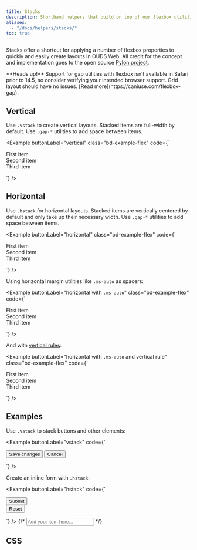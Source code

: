 ```yaml
---
title: Stacks
description: Shorthand helpers that build on top of our flexbox utilities to make component layout faster and easier than ever.
aliases:
  - "/docs/helpers/stacks/"
toc: true
---
```


Stacks offer a shortcut for applying a number of flexbox properties to quickly and easily create layouts in OUDS Web. All credit for the concept and implementation goes to the open source [Pylon project](https://almonk.github.io/pylon/).

<Callout type="warning">
**Heads up!** Support for gap utilities with flexbox isn’t available in Safari prior to 14.5, so consider verifying your intended browser support. Grid layout should have no issues. [Read more](https://caniuse.com/flexbox-gap).
</Callout>

## Vertical

Use `.vstack` to create vertical layouts. Stacked items are full-width by default. Use `.gap-*` utilities to add space between items.

<Example buttonLabel="vertical" class="bd-example-flex" code={`<div class="vstack gap-lg">
    <div class="p-sm">First item</div>
    <div class="p-sm">Second item</div>
    <div class="p-sm">Third item</div>
  </div>`} />

## Horizontal

Use `.hstack` for horizontal layouts. Stacked items are vertically centered by default and only take up their necessary width. Use `.gap-*` utilities to add space between items.

<Example buttonLabel="horizontal" class="bd-example-flex" code={`<div class="hstack gap-lg">
    <div class="p-sm">First item</div>
    <div class="p-sm">Second item</div>
    <div class="p-sm">Third item</div>
  </div>`} />

Using horizontal margin utilities like `.ms-auto` as spacers:

<Example buttonLabel="horizontal with `.ms-auto`" class="bd-example-flex" code={`<div class="hstack gap-lg">
    <div class="p-sm">First item</div>
    <div class="p-sm ms-auto">Second item</div>
    <div class="p-sm">Third item</div>
  </div>`} />

And with [vertical rules]([[docsref:/helpers/divider]]):

<Example buttonLabel="horizontal with `.ms-auto` and vertical rule" class="bd-example-flex" code={`<div class="hstack gap-lg">
    <div class="p-sm">First item</div>
    <div class="p-sm ms-auto">Second item</div>
    <div class="vr"></div>
    <div class="p-sm">Third item</div>
  </div>`} />

## Examples

Use `.vstack` to stack buttons and other elements:

<Example buttonLabel="vstack" code={`<div class="vstack gap-sm col-md-5 mx-auto">
    <button type="button" class="btn btn-strong">Save changes</button>
    <button type="button" class="btn btn-default">Cancel</button>
  </div>`} />

Create an inline form with `.hstack`:

<Example buttonLabel="hstack" code={`<div class="hstack gap-lg">
    <button type="button" class="btn btn-strong">Submit</button>
    <div class="vr"></div>
    <button type="button" class="btn btn-negative">Reset</button>
  </div>`} />
{/* <input class="form-control me-auto" type="text" placeholder="Add your item here..." aria-label="Add your item here..." /> */}

## CSS

<ScssDocs buttonLabel="hstack and vstack" name="stacks" file="scss/helpers/_stacks.scss" />
